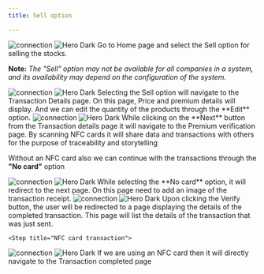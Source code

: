 ```yaml
---
title: Sell option

---
```




<Steps>
  <Step title="Select Sell option ">
   <img
  className="block dark:hidden"
  src="/images/hero-dark.svg"
  alt="connection"
/>
<img
  className="hidden dark:block"
  src="/images/hero-dark.svg"
  alt="Hero Dark"
/>
Go to Home page and select the Sell option for selling the stocks.


**Note:** _The "Sell" option may not be available for all companies in a system, and its availability may depend on the configuration of the system._





  </Step>
  <Step title=" Transaction details page">
     <img
  className="block dark:hidden"
  src="/images/hero-dark.svg"
  alt="connection"
/>
<img
  className="hidden dark:block"
  src="/images/hero-dark.svg"
  alt="Hero Dark"
/>
   Selecting the Sell option will navigate to the Transaction Details page.
On this page, Price and premium details will display. And
we can edit the quantity of the products through the **Edit** option. 


  </Step>

  <Step title="Premium verification ">
   <img
  className="block dark:hidden"
  src="/images/hero-dark.svg"
  alt="connection"
/>
<img
  className="hidden dark:block"
  src="/images/hero-dark.svg"
  alt="Hero Dark"
/>
 While clicking on the **Next** button from the Transaction details page it will navigate to the Premium verification page.
By scanning NFC cards it will share data and transactions with others for the purpose of traceability and storytelling


Without an NFC card also we can continue with the transactions through the **"No card"** option

  </Step>
  <Step title="No card Option">
   <img
  className="block dark:hidden"
  src="/images/hero-dark.svg"
  alt="connection"
/>
<img
  className="hidden dark:block"
  src="/images/hero-dark.svg"
  alt="Hero Dark"
/>
While selecting the **No card** option, it will redirect to the next page. On this page need to add an image of the transaction receipt.
  </Step>


  <Step title="Transaction completed page">
   <img
  className="block dark:hidden"
  src="/images/hero-dark.svg"
  alt="connection"
/>
<img
  className="hidden dark:block"
  src="/images/hero-dark.svg"
  alt="Hero Dark"
/>
 Upon clicking the Verify button, the user will be redirected to a page displaying the details of the completed transaction. This page will list the details of the transaction that was just sent.
  </Step>

    <Step title="NFC card transaction">
   <img
  className="block dark:hidden"
  src="/images/hero-dark.svg"
  alt="connection"
/>
<img
  className="hidden dark:block"
  src="/images/hero-dark.svg"
  alt="Hero Dark"
/>
If we are using an NFC card then it will directly navigate to the Transaction completed page

  </Step>

</Steps>







